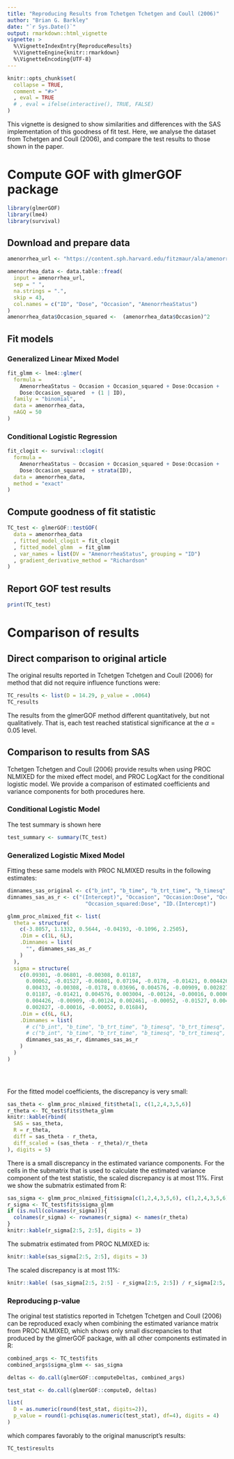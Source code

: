 ```yaml
---
title: "Reproducing Results from Tchetgen Tchetgen and Coull (2006)"
author: "Brian G. Barkley"
date: "`r Sys.Date()`"
output: rmarkdown::html_vignette
vignette: >
  %\VignetteIndexEntry{ReproduceResults}
  %\VignetteEngine{knitr::rmarkdown}
  %\VignetteEncoding{UTF-8}
---
```


```r
knitr::opts_chunk$set(
  collapse = TRUE,
  comment = "#>"
  , eval = TRUE
  # , eval = ifelse(interactive(), TRUE, FALSE)
)
```

This vignette is designed to show similarities and differences with the SAS implementation of this goodness of fit test. Here, we analyse the dataset from Tchetgen and Coull (2006), and compare the test results to those shown in the paper.

# Compute GOF with glmerGOF package

```r
library(glmerGOF)
library(lme4)
library(survival)
```


## Download and prepare data

```r

amenorrhea_url <- "https://content.sph.harvard.edu/fitzmaur/ala/amenorrhea.txt"

amenorrhea_data <- data.table::fread(
  input = amenorrhea_url,
  sep = " ",
  na.strings = ".",
  skip = 43,
  col.names = c("ID", "Dose", "Occasion", "AmenorrheaStatus")
)
amenorrhea_data$Occasion_squared <-  (amenorrhea_data$Occasion)^2
```

## Fit models

### Generalized Linear Mixed Model

```r
fit_glmm <- lme4::glmer(
  formula =
    AmenorrheaStatus ~ Occasion + Occasion_squared + Dose:Occasion +
    Dose:Occasion_squared  + (1 | ID), 
  family = "binomial", 
  data = amenorrhea_data, 
  nAGQ = 50
)
```

### Conditional Logistic Regression

```r
fit_clogit <- survival::clogit(
  formula =
    AmenorrheaStatus ~ Occasion + Occasion_squared + Dose:Occasion +
    Dose:Occasion_squared  + strata(ID),
  data = amenorrhea_data,
  method = "exact"
)
```

## Compute goodness of fit statistic

```r

TC_test <- glmerGOF::testGOF(
  data = amenorrhea_data
  , fitted_model_clogit = fit_clogit
  , fitted_model_glmm  = fit_glmm
  , var_names = list(DV = "AmenorrheaStatus", grouping = "ID")
  , gradient_derivative_method = "Richardson"
)

```


## Report GOF test results

```r
print(TC_test)
```

# Comparison of results

## Direct comparison to original article

The original results reported in Tchetgen Tchetgen and Coull (2006) for method that did not require influence functions were:

```r
TC_results <- list(D = 14.29, p_value = .0064)
TC_results
```

The results from the glmerGOF method different quantitatively, but not qualitatively. That is, each test reached statistical significance at the $\alpha = 0.05$ level.

## Comparison to results from SAS

Tchetgen Tchetgen and Coull (2006) provide results when using PROC NLMIXED for the mixed effect model, and PROC LogXact for the conditional logistic model. We provide a comparison of estimated coefficients and variance components for both procedures here.

### Conditional Logistic Model

The test summary is shown here

```r
test_summary <- summary(TC_test)
```


### Generalized Logistic Mixed Model

Fitting these same models with PROC NLMIXED results in the following estimates:

```r
dimnames_sas_original <- c("b_int", "b_time", "b_trt_time", "b_timesq", "b_trt_timesq", "s1")
dimnames_sas_as_r <- c("(Intercept)", "Occasion", "Occasion:Dose", "Occasion_squared",
                         "Occasion_squared:Dose", "ID.(Intercept)")

glmm_proc_nlmixed_fit <- list(
  theta = structure(
    c(-3.8057, 1.1332, 0.5644, -0.04193, -0.1096, 2.2505), 
    .Dim = c(1L, 6L),
    .Dimnames = list(
      "", dimnames_sas_as_r
    )
  ),
  sigma = structure(
    c(0.09301, -0.06801, -0.00308, 0.01187,
      0.00062, -0.01527, -0.06801, 0.07194, -0.0178, -0.01421, 0.004426,
      0.00433, -0.00308, -0.0178, 0.03696, 0.004576, -0.00909, 0.002827,
      0.01187, -0.01421, 0.004576, 0.003004, -0.00124, -0.00016, 0.00062,
      0.004426, -0.00909, -0.00124, 0.002461, -0.00052, -0.01527, 0.00433,
      0.002827, -0.00016, -0.00052, 0.01684),
    .Dim = c(6L, 6L),
    .Dimnames = list(
      # c("b_int", "b_time", "b_trt_time", "b_timesq", "b_trt_timesq", "s1"),
      # c("b_int", "b_time", "b_trt_time", "b_timesq", "b_trt_timesq", "s1")
      dimnames_sas_as_r, dimnames_sas_as_r
    )
  )
)


     
```

For the fitted model coefficients, the discrepancy is very small:

```r
sas_theta <- glmm_proc_nlmixed_fit$theta[1, c(1,2,4,3,5,6)]
r_theta <- TC_test$fits$theta_glmm
knitr::kable(rbind(
  SAS = sas_theta,
  R = r_theta,
  diff = sas_theta - r_theta,
  diff_scaled = (sas_theta - r_theta)/r_theta
), digits = 5)

```


There is a small discrepancy in the estimated variance components. For the cells in the submatrix that is used to calculate the estimated variance component of the test statistic, the scaled discrepancy is at most 11%. First we show the submatrix estimated from R:

```r
sas_sigma <- glmm_proc_nlmixed_fit$sigma[c(1,2,4,3,5,6), c(1,2,4,3,5,6)]
r_sigma <- TC_test$fits$sigma_glmm
if (is.null(colnames(r_sigma))){
  colnames(r_sigma) <- rownames(r_sigma) <- names(r_theta)
}
knitr::kable(r_sigma[2:5, 2:5], digits = 3)
```

The submatrix estimated from PROC NLMIXED is:

```r
knitr::kable(sas_sigma[2:5, 2:5], digits = 3)
```

The scaled discrepancy is at most 11%:

```r
knitr::kable( (sas_sigma[2:5, 2:5] - r_sigma[2:5, 2:5]) / r_sigma[2:5, 2:5], digits = 3)
```

### Reproducing p-value

The original test statistics reported in Tchetgen Tchetgen and Coull (2006) can be reproduced exacly when combining the estimated variance matrix from PROC NLMIXED, which shows only small discrepancies to that produced by the glmerGOF package, with all other components estimated in R:


```r
combined_args <- TC_test$fits
combined_args$sigma_glmm <- sas_sigma

deltas <- do.call(glmerGOF::computeDeltas, combined_args)

test_stat <- do.call(glmerGOF::computeD, deltas)

list(
  D = as.numeric(round(test_stat, digits=2)), 
  p_value = round(1-pchisq(as.numeric(test_stat), df=4), digits = 4)
)
```
which compares favorably to the original manuscript's results:

```r
TC_test$results
```




